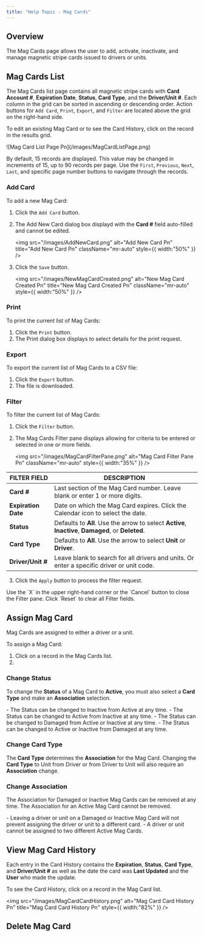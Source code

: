 ```yaml
---
title: "Help Topic - Mag Cards"
---
```


## Overview

The Mag Cards page allows the user to add, activate, inactivate, and manage magnetic stripe cards issued to drivers or units.

## Mag Cards List

The Mag Cards list page contains all magnetic stripe cards with **Card Account #**, **Expiration Date**, **Status**, **Card Type**, and the **Driver/Unit #**. Each column in the grid can be sorted in ascending or descending order. Action buttons for `Add Card`, `Print`, `Export`, and `Filter` are located above the grid on the right-hand side.

To edit an existing Mag Card or to see the Card History, click on the record in the results grid.

<Frame>
  ![Mag Card List Page Pn](/images/MagCardListPage.png)
</Frame>

By default, 15 records are displayed. This value may be changed in increments of 15, up to 90 records per page. Use the `First`, `Previous`, `Next`, `Last`, and specific page number buttons to navigate through the records.

### Add Card

To add a new Mag Card:

1. Click the `Add Card` button.
2. The Add New Card dialog box displayd with the **Card #** field auto-filled and cannot be edited.

   <img
     src="/images/AddNewCard.png"
     alt="Add New Card Pn"
     title="Add New Card Pn"
     className="mr-auto"
     style={{ width:"50%" }}
   />
3. Click the `Save` button.

   <img
     src="/images/NewMagCardCreated.png"
     alt="New Mag Card Created Pn"
     title="New Mag Card Created Pn"
     className="mr-auto"
     style={{ width:"50%" }}
   />

### Print

To print the current list of Mag Cards:

1. Click the `Print` button.
2. The Print dialog box displays to select details for the print request.

### Export

To export the current list of Mag Cards to a CSV file:

1. Click the `Export` button.
2. The file is downloaded.

### Filter

To filter the current list of Mag Cards:

1. Click the `Filter` button.
2. The Mag Cards Filter pane displays allowing for criteria to be entered or selected in one or more fields.

   <img
     src="/images/MagCardFilterPane.png"
     alt="Mag Card Filter Pane Pn"
     className="mr-auto"
     style={{ width:"35%" }}
   />

| **FILTER FIELD**    | **DESCRIPTION**                                                                                     |
| ------------------- | --------------------------------------------------------------------------------------------------- |
| **Card #**          | Last section of the Mag Card number. Leave blank or enter 1 or more digits.                         |
| **Expiration Date** | Date on which the Mag Card expires. Click the Calendar icon to select the date.                     |
| **Status**          | Defaults to **All**. Use the arrow to select **Active**, **Inactive**, **Damaged**, or **Deleted**. |
| **Card Type**       | Defaults to **All**. Use the arrow to select **Unit** or **Driver**.                                |
| **Driver/Unit #**   | Leave blank to search for all drivers and units. Or enter a specific driver or unit code.           |

3. Click the `Apply` button to process the filter request.

<Note>
  Use the `X` in the upper right-hand corner or the `Cancel` button to close the Filter pane.
</Note>

<Note>
  Click `Reset` to clear all Filter fields.
</Note>

## Assign Mag Card

Mag Cards are assigned to either a driver or a unit.

To assign a Mag Card:

1. Click on a record in the Mag Cards list.
2. 

### Change Status

To change the **Status** of a Mag Card to **Active**, you must also select a **Card Type** and make an **Association** selection.

<Note>
  - The Status can be changed to Inactive from Active at any time.
  - The Status can be changed to Active from Inactive at any time.
  - The Status can be changed to Damaged from Active or Inactive at any time.
  - The Status can be changed to Active or Inactive from Damaged at any time.
</Note>

### Change Card Type

The **Card Type** determines the **Association** for the Mag Card. Changing the **Card Type** to Unit from Driver or from Driver to Unit will also require an **Association** change.

### Change Association

The Association for Damaged or Inactive Mag Cards can be removed at any time. The Association for an Active Mag Card cannot be removed.

<Note>
  - Leaving a driver or unit on a Damaged or Inactive Mag Card will not prevent assigning the driver or unit to a different card.
  - A driver or unit cannot be assigned to two different Active Mag Cards.
</Note>

## View Mag Card History

Each entry in the Card History contains the **Expiration**, **Status**, **Card Type**, and **Driver/Unit #** as well as the date the card was **Last Updated** and the **User** who made the update.

To see the Card History, click on a record in the Mag Card list.

<img
  src="/images/MagCardCardHistory.png"
  alt="Mag Card Card History Pn"
  title="Mag Card Card History Pn"
  style={{ width:"82%" }}
/>

## Delete Mag Card